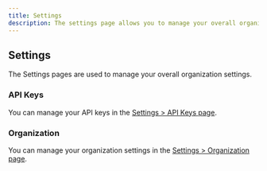 ```yaml
---
title: Settings
description: The settings page allows you to manage your overall organization settings
---
```


## Settings

The Settings pages are used to manage your overall organization settings.

### API Keys

You can manage your API keys in the [Settings > API Keys page](./api-keys).

### Organization

You can manage your organization settings in the [Settings > Organization page](./organization).


